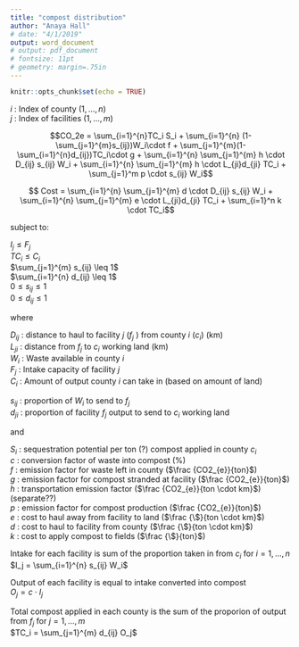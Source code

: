 ```yaml
---
title: "compost distribution"
author: "Anaya Hall"
# date: "4/1/2019"
output: word_document
# output: pdf_document
# fontsize: 11pt
# geometry: margin=.75in
---
```


```r
knitr::opts_chunk$set(echo = TRUE)
```

$i$ : Index of county ($1,...,n$)  
$j$ : Index of facilities ($1,...,m$)  

$$CO_2e = \sum_{i=1}^{n}TC_i S_i + \sum_{i=1}^{n} (1-\sum_{j=1}^{m}s_{ij})W_i\cdot f +  \sum_{j=1}^{m}(1-\sum_{i=1}^{n}d_{ij})TC_i\cdot g + \sum_{i=1}^{n} \sum_{j=1}^{m} h \cdot D_{ij} s_{ij} W_i + \sum_{i=1}^{n} \sum_{j=1}^{m} h \cdot L_{ji}d_{ji} TC_i + \sum_{j=1}^m p \cdot s_{ij} W_i$$

$$ Cost = \sum_{i=1}^{n} \sum_{j=1}^{m} d \cdot D_{ij} s_{ij} W_i +  \sum_{i=1}^{n} \sum_{j=1}^{m} e \cdot L_{ji}d_{ji} TC_i +  \sum_{i=1}^n k \cdot TC_i$$

subject to: 

$I_j \leq F_j$  
$TC_i \leq C_i$  
$\sum_{j=1}^{m} s_{ij} \leq 1$  
$\sum_{i=1}^{n} d_{ij} \leq 1$  
$0 \leq s_{ij} \leq 1$  
$0 \leq d_{ij} \leq 1$  

where  

$D_{ij}$ : distance to haul to facility $j$ ($f_j$ ) from county $i$ ($c_i$)  (km)  
$L_{ji}$ : distance from $f_j$ to $c_i$ working land  (km)  
$W_i$ : Waste available in county $i$  
$F_j$ : Intake capacity of facility $j$  
$C_i$ : Amount of output county $i$ can take in (based on amount of land)  

$s_{ij}$ : proportion of $W_i$ to send to $f_j$  
$d_{ji}$ : proportion of facility $f_j$ output to send to $c_i$ working land  

and 

$S_i$ : sequestration potential per ton (?) compost applied in county $c_i$  
$c$ : conversion factor of waste into compost  (%)  
$f$ : emission factor for waste left in county ($\frac {CO2_{e}}{ton}$)   
$g$ : emission factor for compost stranded at facility  ($\frac {CO2_{e}}{ton}$)   
$h$ : transportation emission factor ($\frac {CO2_{e}}{ton \cdot km}$) (separate??)  
$p$ : emission factor for compost production ($\frac {CO2_{e}}{ton}$)   
$e$ : cost to haul away from facility to land  ($\frac {\$}{ton \cdot km}$)  
$d$ : cost to haul to facility from county ($\frac {\$}{ton \cdot km}$)  
$k$ : cost to apply compost to fields ($\frac {\$}{ton}$)  


Intake for each facility is sum of the proportion taken in from $c_i$ for $i = 1,...,n$  
$I_j = \sum_{i=1}^{n} s_{ij} W_i$ 

Output of each facility is equal to intake converted into compost  
$O_j = c \cdot I_j$  

Total compost applied in each county is the sum of the proporion of output from $f_j$ for $j = 1,...,m$  
$TC_i = \sum_{j=1}^{m} d_{ij} O_j$  

